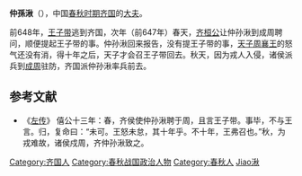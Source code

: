 {{模板:Infobox 先秦人物
|名称= 仲孙湫
|姓=
|氏=仲孙
|名=湫
|字=
|别名=
|别字=
|谥号=
|时代=春秋
|国家=[[姜齐|齐]] 
|身份=齐国大夫
|出生=
|逝世=
|父=
|子女=
}}
'''仲孫湫'''（{{bd|？||？||catIdx=Zhongsun仲孫湫}}），中国[[春秋时期|春秋时期]][[齐国|齐国]]的[[大夫|大夫]]。

前648年，[[王子带|王子带]]逃到齐国，次年（前647年）春天，[[齐桓公|齐桓公]]让仲孙湫到成周聘问，顺便提起王子带的事。仲孙湫回来报告，没有提王子带的事，[[天子|天子]][[周襄王|周襄王]]的怒气还没有消，得十年之后，天子才会召王子带回去。秋天，因为戎人入侵，诸侯派兵到[[成周|成周]]驻防，齐国派仲孙湫率兵前去。

==参考文献==
*《[[左传|左传]]》 僖公十三年：春，齐侯使仲孙湫聘于周，且言王子带。事毕，不与王言。归，复命曰：“未可。王怒未怠，其十年乎。不十年，王弗召也。”秋，为戎难故，诸侯戍周，齐仲孙湫致之。

{{春秋人物小作品}}

{{DEFAULTSORT:Zhongsun仲孫湫}}
[[Category:齐国人|Category:齐国人]]
[[Category:春秋战国政治人物|Category:春秋战国政治人物]]
[[Category:春秋人|Category:春秋人]]
[[Category:仲孫姓|Jiao湫]]